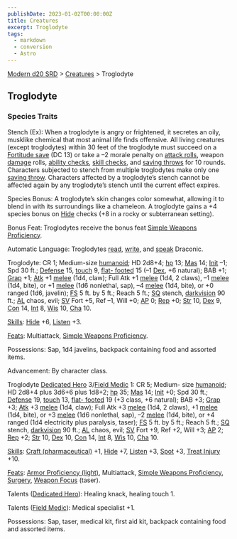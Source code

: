 ```yaml
---
publishDate: 2023-01-02T00:00:00Z
title: Creatures
excerpt: Troglodyte
tags:
  - markdown
  - conversion
  - Astro
---
```


[Modern d20 SRD](/#modernD20) > [Creatures](modern-d20-srd-creatures-index) > Troglodyte

## Troglodyte

### Species Traits

Stench (Ex): When a troglodyte is angry or frightened, it secretes an oily,
musklike chemical that most animal life finds offensive. All living creatures
(except troglodytes) within 30 feet of the troglodyte must succeed on a
[Fortitude save](modern-d20-srd-basics-saving-throws) (DC 13) or take a –2
morale penalty on [attack rolls](modern-d20-srd-combat-attack-roll), weapon
[damage](modern-d20-srd-combat-damage) rolls, [ability checks](modern-d20-srd-basics-ability-scores), [skill checks](modern-d20-srd-skills-skill-basics-php#skill-check-index), and [saving throws](modern-d20-srd-basics-saving-throws) for 10 rounds. Characters subjected to stench from multiple
troglodytes make only one [saving throw](modern-d20-srd-basics-saving-throws).
Characters affected by a troglodyte’s stench cannot be affected again by any
troglodyte’s stench until the current effect expires.

Species Bonus: A troglodyte’s skin changes color somewhat, allowing it to
blend in with its surroundings like a chameleon. A troglodyte gains a +4
species bonus on [Hide](modern-d20-srd-skills-hide) checks (+8 in a rocky or
subterranean setting).

Bonus Feat: Troglodytes receive the bonus feat [Simple Weapons Proficiency](modern-d20-srd-feats-simple-weapons-proficiency).

Automatic Language: Troglodytes [read](modern-d20-srd-skills-read-write-language), [write](modern-d20-srd-skills-read-write-language), and
[speak](modern-d20-srd-skills-speak-language) Draconic.

Troglodyte: CR 1; Medium-size [humanoid](modern-d20-srd-creature-types-humanoid); HD 2d8+4; [hp](modern-d20-srd-combat-hit-points) 13;
[Mas](modern-d20-srd-creatures-creature-overview) 14; [Init](modern-d20-srd-combat-initiative) –1; Spd 30 ft.; [Defense](modern-d20-srd-combat-defense)
15, [touch](modern-d20-srd-combat-attack-actions) 9, [flat- footed](modern-d20-srd-combat-surprise) 15 (–1 [Dex](modern-d20-srd-basics-ability-scores), +6 natural); BAB +1; [Grap](modern-d20-srd-combat-grapple)
+1; [Atk](modern-d20-srd-combat-attack-roll) +1 [melee](modern-d20-srd-combat-attack-roll) (1d4, claw); Full Atk +1 [melee](modern-d20-srd-combat-attack-roll) (1d4, 2 claws), –1 [melee](modern-d20-srd-combat-attack-roll) (1d4,
bite), or +1 [melee](modern-d20-srd-combat-attack-roll) (1d6 nonlethal, sap),
–4 [melee](modern-d20-srd-combat-attack-roll) (1d4, bite), or +0 ranged (1d6,
javelin); [FS](modern-d20-srd-creatures-creature-overview) 5 ft. by 5 ft.;
Reach 5 ft.; [SQ](modern-d20-srd-creatures-creature-overview) stench,
[darkvision](modern-d20-srd-special-abilities-darkvision) 90 ft.;
[AL](modern-d20-srd-basics-allegiances) chaos, evil; [SV](modern-d20-srd-basics-saving-throws) Fort +5, Ref –1, Will +0; [AP](modern-d20-srd-creatures-creature-overview) 0; [Rep](modern-d20-srd-creatures-creature-overview) +0;
[Str](modern-d20-srd-basics-ability-scores) 10, [Dex](modern-d20-srd-basics-ability-scores) 9, [Con](modern-d20-srd-basics-ability-scores) 14,
[Int](modern-d20-srd-basics-ability-scores) 8, [Wis](modern-d20-srd-basics-ability-scores) 10, [Cha](modern-d20-srd-basics-ability-scores) 10.

[Skills](modern-d20-srd-skills-index): [Hide](modern-d20-srd-skills-hide) +6,
[Listen](modern-d20-srd-skills-listen) +3.

[Feats](modern-d20-srd-feats-index): Multiattack, [Simple Weapons Proficiency](modern-d20-srd-feats-simple-weapons-proficiency).

Possessions: Sap, 1d4 javelins, backpack containing food and assorted items.

Advancement: By character class.

Troglodyte [Dedicated Hero](modern-d20-srd-classes-basic-dedicated-hero)
3/[Field Medic](modern-d20-srd-classes-advanced-field-medic) 1: CR 5; Medium-
size [humanoid](modern-d20-srd-creature-types-humanoid); HD 2d8+4 plus 3d6+6
plus 1d8+2; [hp](modern-d20-srd-combat-hit-points) 35; [Mas](modern-d20-srd-creatures-creature-overview) 14; [Init](modern-d20-srd-combat-initiative) +0;
Spd 30 ft.; [Defense](modern-d20-srd-combat-defense) 19,
[touch](modern-d20-srd-combat-attack-actions) 13, [flat- footed](modern-d20-srd-combat-surprise) 19 (+3 class, +6 natural); BAB +3;
[Grap](modern-d20-srd-combat-grapple) +3; [Atk](modern-d20-srd-combat-attack-roll) +3 [melee](modern-d20-srd-combat-attack-roll) (1d4, claw); Full Atk +3
[melee](modern-d20-srd-combat-attack-roll) (1d4, 2 claws), +1
[melee](modern-d20-srd-combat-attack-roll) (1d4, bite), or +3
[melee](modern-d20-srd-combat-attack-roll) (1d6 nonlethal, sap), –2
[melee](modern-d20-srd-combat-attack-roll) (1d4, bite), or +4 ranged (1d4
electricity plus paralysis, taser); [FS](modern-d20-srd-creatures-creature-overview) 5 ft. by 5 ft.; Reach 5 ft.; [SQ](modern-d20-srd-creatures-creature-overview) stench, [darkvision](modern-d20-srd-special-abilities-darkvision) 90
ft.; [AL](modern-d20-srd-basics-allegiances) chaos, evil; [SV](modern-d20-srd-basics-saving-throws) Fort +9, Ref +2, Will +3; [AP](modern-d20-srd-creatures-creature-overview) 2; [Rep](modern-d20-srd-creatures-creature-overview) +2;
[Str](modern-d20-srd-basics-ability-scores) 10, [Dex](modern-d20-srd-basics-ability-scores) 10, [Con](modern-d20-srd-basics-ability-scores) 14,
[Int](modern-d20-srd-basics-ability-scores) 8, [Wis](modern-d20-srd-basics-ability-scores) 10, [Cha](modern-d20-srd-basics-ability-scores) 10.

[Skills](modern-d20-srd-skills-index): [Craft (pharmaceutical)](modern-d20-srd-skills-craft-pharmaceutical) +1,
[Hide](modern-d20-srd-skills-hide) +7, [Listen](modern-d20-srd-skills-listen)
+3, [Spot](modern-d20-srd-skills-spot) +3, [Treat Injury](modern-d20-srd-skills-treat-injury) +10.

[Feats](modern-d20-srd-feats-index): [Armor Proficiency (light)](modern-d20-srd-feats-armor-proficiency-light), Multiattack, [Simple Weapons Proficiency](modern-d20-srd-feats-simple-weapons-proficiency),
[Surgery](modern-d20-srd-feats-surgery), [Weapon Focus](modern-d20-srd-feats-weapon-focus) (taser).

Talents ([Dedicated Hero](modern-d20-srd-classes-basic-dedicated-hero)):
Healing knack, healing touch 1.

Talents ([Field Medic](modern-d20-srd-classes-advanced-field-medic)): Medical
specialist +1.

Possessions: Sap, taser, medical kit, first aid kit, backpack containing food
and assorted items.

